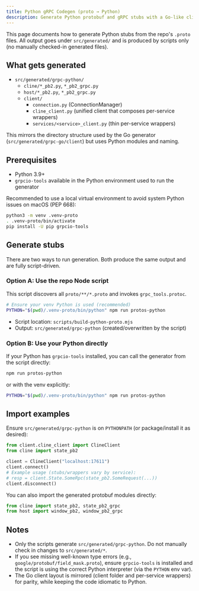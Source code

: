 ```yaml
---
title: Python gRPC Codegen (proto → Python)
description: Generate Python protobuf and gRPC stubs with a Go-like client layout using the repo script
---
```


This page documents how to generate Python stubs from the repo's `.proto` files. All output goes under `src/generated/` and is produced by scripts only (no manually checked-in generated files).

## What gets generated

- `src/generated/grpc-python/`
  - `cline/*_pb2.py`, `*_pb2_grpc.py`
  - `host/*_pb2.py`, `*_pb2_grpc.py`
  - `client/`
    - `connection.py` (ConnectionManager)
    - `cline_client.py` (unified client that composes per-service wrappers)
    - `services/<service>_client.py` (thin per-service wrappers)

This mirrors the directory structure used by the Go generator (`src/generated/grpc-go/client`) but uses Python modules and naming.

## Prerequisites

- Python 3.9+
- `grpcio-tools` available in the Python environment used to run the generator

Recommended to use a local virtual environment to avoid system Python issues on macOS (PEP 668):

```bash
python3 -m venv .venv-proto
. .venv-proto/bin/activate
pip install -U pip grpcio-tools
```

## Generate stubs

There are two ways to run generation. Both produce the same output and are fully script-driven.

### Option A: Use the repo Node script

This script discovers all `proto/**/*.proto` and invokes `grpc_tools.protoc`.

```bash
# Ensure your venv Python is used (recommended)
PYTHON="$(pwd)/.venv-proto/bin/python" npm run protos-python
```

- Script location: `scripts/build-python-proto.mjs`
- Output: `src/generated/grpc-python` (created/overwritten by the script)

### Option B: Use your Python directly

If your Python has `grpcio-tools` installed, you can call the generator from the script directly:

```bash
npm run protos-python
```

or with the venv explicitly:

```bash
PYTHON="$(pwd)/.venv-proto/bin/python" npm run protos-python
```

## Import examples

Ensure `src/generated/grpc-python` is on `PYTHONPATH` (or package/install it as desired):

```python
from client.cline_client import ClineClient
from cline import state_pb2

client = ClineClient("localhost:17611")
client.connect()
# Example usage (stubs/wrappers vary by service):
# resp = client.State.SomeRpc(state_pb2.SomeRequest(...))
client.disconnect()
```

You can also import the generated protobuf modules directly:

```python
from cline import state_pb2, state_pb2_grpc
from host import window_pb2, window_pb2_grpc
```

## Notes

- Only the scripts generate `src/generated/grpc-python`. Do not manually check in changes to `src/generated/*`.
- If you see missing well-known type errors (e.g., `google/protobuf/field_mask.proto`), ensure `grpcio-tools` is installed and the script is using the correct Python interpreter (via the `PYTHON` env var).
- The Go client layout is mirrored (client folder and per-service wrappers) for parity, while keeping the code idiomatic to Python.
